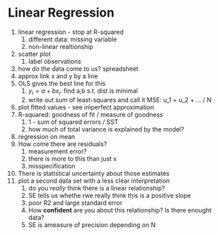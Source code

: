# Linear Regression {#linreg}


1. linear regression - stop at R-squared
    1. different data: missing variable
    1. non-linear realtionship
    
    
1. scatter plot
    1. label observations
1. how do the data come to us? spreadsheet
1. approx link x and y by a line
1. OLS gives the best line for this
    1. $y_i = a+b x_i$. find a,b s.t. dist is minimal
    1. write out sum of least-squares and call it MSE: u_1 + u_2 + ... / N
1. plot fitted values - see imperfect approximation
1. R-squared: goodness of fit / measure of goodness
    1. 1 - sum of squared errors / SST
    1. how much of total variance is explained by the model?
1. regression on mean
1. How come there are residuals? 
    1. measurement error?
    1. there is more to this than just x
    1. misspecification 
1. There is statistical uncertainty about those estimates
1. plot a second data set with a less clear interpretation
    1. do you *really* think there is a linear relationship?
    1. SE tells us whethe rwe really think this is a positive slope
    1. poor R2 and large standard error
    1. How **confident** are you about this relationship? Is there enought data?
    1. SE is ameasure of precision depending on N
